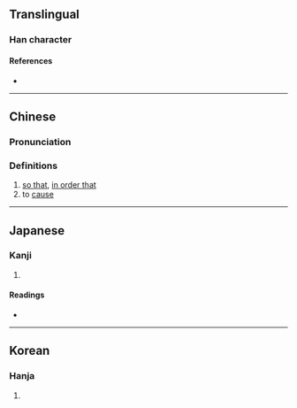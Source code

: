 {{character info/new}}
==Translingual==

===Han character===
{{Han char|rn=9|rad=人|as=08|sn=10|four=26240|canj=OHWJ,OHHJ|ids=⿰[[亻]][[卑]]}}

====References====
* {{Han ref|kx=0106.250|dkj=00740|dj=0227.080|hdz=10180.020|uh=4FFE|ud=20478|bh=ADDA|bd=44506}}

----

==Chinese==
{{zh-forms}}

===Pronunciation===
{{zh-pron
|m=bǐ
|c=bei2
|mc=y
|oc=
|ma=
|cat=con,v
}}

===Definitions===
{{zh-hanzi}}

# [[so that]], [[in order that]]
# to [[cause]]

----

==Japanese==

===Kanji===
{{ja-kanji|grade=|rs=人08}}

# {{defn|lang=ja|sort=人08}}

====Readings====
* {{ja-readings|on=[[ひ]] (hi), [[へい]] (hei)|kun=[[しむ]] (shimu)}}

----

==Korean==

===Hanja===
{{ko-hanja|hangeul=비|rv=bi|mr=pi}}

# {{defn|lang=ko|sort=人08}}